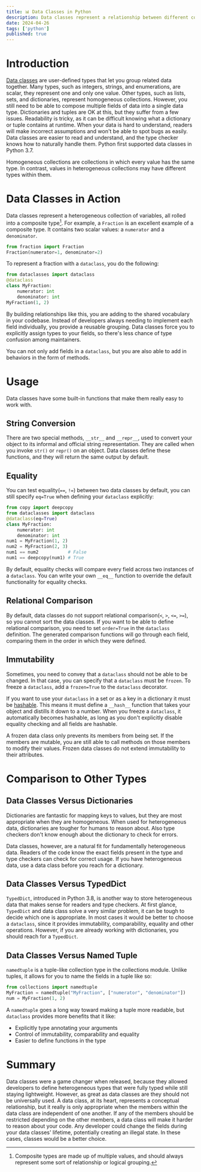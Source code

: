 ```yaml
---
title: 📊 Data Classes in Python
description: Data classes represent a relationship between different concepts.
date: 2024-04-26
tags: ['python']
published: true
---
```


# Introduction

[Data classes](https://docs.python.org/3/library/dataclasses.html) are user-defined types that let you group related data together. Many types, such as integers, strings, and enumerations, are scalar, they represent one and only one value. Other types, such as lists, sets, and dictionaries, represent homogeneous collections. However, you still need to be able to compose multiple fields of data into a single data type. Dictionaries and tuples are OK at this, but they suffer from a few issues. Readability is tricky, as it can be difficult knowing what a dictionary or tuple contains at runtime. When your data is hard to understand, readers will make incorrect assumptions and won't be able to spot bugs as easily. Data classes are easier to read and understand, and the type checker knows how to naturally handle them. Python first supported data classes in Python 3.7.

<Callout>
  Homogeneous collections are collections in which every value has the same
  type. In contrast, values in heterogeneous collections may have different
  types within them.
</Callout>

# Data Classes in Action

Data classes represent a heterogeneous collection of variables, all rolled into a composite type[^1]. For example, a `Fraction` is an excellent example of a composite type. It contains two scalar values: a `numerator` and a `denominator`.

```py
from fraction import Fraction
Fraction(numerator=1, denominator=2)
```

To represent a fraction with a `dataclass`, you do the following:

```py
from dataclasses import dataclass
@dataclass
class MyFraction:
    numerator: int
    denominator: int
MyFraction(1, 2)
```

By building relationships like this, you are adding to the shared vocabulary in your codebase. Instead of developers always needing to implement each field individually, you provide a reusable grouping. Data classes force you to explicitly assign types to your fields, so there's less chance of type confusion among maintainers.

You can not only add fields in a `dataclass`, but you are also able to add in behaviors in the form of methods.

# Usage

Data classes have some built-in functions that make them really easy to work with.

## String Conversion

There are two special methods, `__str__` and `__repr__`, used to convert your object to its informal and official string representation. They are called when you invoke `str()` or `repr()` on an object. Data classes define these functions, and they will return the same output by default.

## Equality

You can test equality(`==`, `!=`) between two data classes by default, you can still specify `eq=True` when defining your `dataclass` explicitly:

```py
from copy import deepcopy
from dataclasses import dataclass
@dataclass(eq=True)
class MyFraction:
    numerator: int
    denominator: int
num1 = MyFraction(1, 2)
num2 = MyFraction(2, 3)
num1 == num2           # False
num1 == deepcopy(num1) # True
```

By default, equality checks will compare every field across two instances of a `dataclass`. You can write your own `__eq__` function to override the default functionality for equality checks.

## Relational Comparison

By default, data classes do not support relational comparison(`<`, `>`, `<=`, `>=`), so you cannot sort the data classes. If you want to be able to define relational comparison, you need to set `order=True` in the `dataclass` definition. The generated comparison functions will go through each field, comparing them in the order in which they were defined.

## Immutability

Sometimes, you need to convey that a `dataclass` should not be able to be changed. In that case, you can specify that a `dataclass` must be `frozen`. To freeze a `dataclass`, add a `frozen=True` to the `dataclass` decorator.

If you want to use your `dataclass` in a set or as a key in a dictionary it must be [hashable](https://docs.python.org/3/library/functions.html#hash). This means it must define a `__hash__` function that takes your object and distills it down to a number. When you freeze a `dataclass`, it automatically becomes hashable, as long as you don't explicitly disable equality checking and all fields are hashable.

<Callout type="warning">
  A frozen data class only prevents its members from being set. If the members
  are mutable, you are still able to call methods on those members to modify
  their values. Frozen data classes do not extend immutability to their
  attributes.
</Callout>

# Comparison to Other Types

## Data Classes Versus Dictionaries

Dictionaries are fantastic for mapping keys to values, but they are most appropriate when they are homogeneous. When used for heterogeneous data, dictionaries are tougher for humans to reason about. Also type checkers don't know enough about the dictionary to check for errors.

Data classes, however, are a natural fit for fundamentally heterogeneous data. Readers of the code know the exact fields present in the type and type checkers can check for correct usage. If you have heterogeneous data, use a data class before you reach for a dictionary.

## Data Classes Versus TypedDict

`TypedDict`, introduced in Python 3.8, is another way to store heterogeneous data that makes sense for readers and type checkers. At first glance, `TypedDict` and data class solve a very similar problem, it can be tough to decide which one is appropriate. In most cases it would be better to choose a `dataclass`, since it provides immutability, comparability, equality and other operations. However, if you are already working with dictionaries, you should reach for a `TypedDict`.

## Data Classes Versus Named Tuple

`namedtuple` is a tuple-like collection type in the collections module. Unlike tuples, it allows for you to name the fields in a tuple like so:

```py
from collections import namedtuple
MyFraction = namedtuple("MyFraction", ["numerator", "denominator"])
num = MyFraction(1, 2)
```

A `namedtuple` goes a long way toward making a tuple more readable, but `dataclass` provides more benefits that it like:

- Explicitly type annotating your arguments
- Control of immutability, comparability and equality
- Easier to define functions in the type

# Summary

Data classes were a game changer when released, because they allowed developers to define heterogeneous types that were fully typed while still staying lightweight. However, as great as data classes are they should not be universally used. A data class, at its heart, represents a conceptual relationship, but it really is only appropriate when the members within the data class are independent of one another. If any of the members should be restricted depending on the other members, a data class will make it harder to reason about your code. Any developer could change the fields during your data classes' lifetime, potentially creating an illegal state. In these cases, classes would be a better choice.

[^1]: Composite types are made up of multiple values, and should always represent some sort of relationship or logical grouping.
